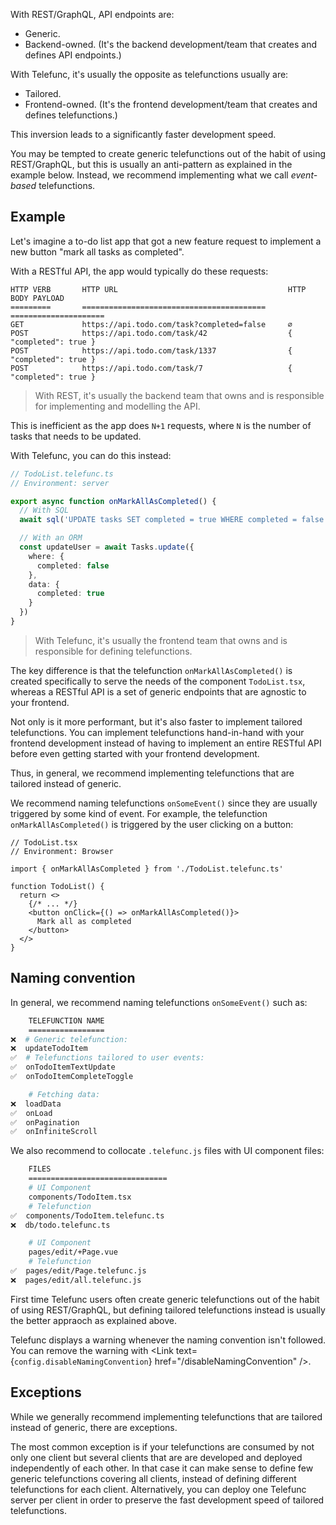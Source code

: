
With REST/GraphQL, API endpoints are:

- Generic.
- Backend-owned. (It's the backend development/team that creates and defines API endpoints.)

With Telefunc, it's usually the opposite as telefunctions usually are:

- Tailored.
- Frontend-owned. (It's the frontend development/team that creates and defines telefunctions.)

This inversion leads to a significantly faster development speed.

You may be tempted to create generic telefunctions out of the habit of using REST/GraphQL, but this is usually an anti-pattern as explained in the example below. Instead, we recommend implementing what we call *event-based* telefunctions.

## Example

Let's imagine a to-do list app that got a new feature request to implement a new button "mark all tasks as completed".

With a RESTful API, the app would typically do these requests:

```
HTTP VERB       HTTP URL                                      HTTP BODY PAYLOAD
=========       =========================================     =====================
GET             https://api.todo.com/task?completed=false     ∅
POST            https://api.todo.com/task/42                  { "completed": true }
POST            https://api.todo.com/task/1337                { "completed": true }
POST            https://api.todo.com/task/7                   { "completed": true }
```

> With REST, it's usually the backend team that owns and is responsible for implementing and modelling the API.

This is inefficient as the app does `N+1` requests, where `N` is the number of tasks that needs to be updated.

With Telefunc, you can do this instead:

```ts
// TodoList.telefunc.ts
// Environment: server

export async function onMarkAllAsCompleted() {
  // With SQL
  await sql('UPDATE tasks SET completed = true WHERE completed = false')

  // With an ORM
  const updateUser = await Tasks.update({
    where: {
      completed: false
    },
    data: {
      completed: true
    }
  })
}
```

> With Telefunc, it's usually the frontend team that owns and is responsible for defining telefunctions.

The key difference is that the telefunction `onMarkAllAsCompleted()` is created specifically to serve the needs of the component `TodoList.tsx`, whereas a RESTful API is a set of generic endpoints that are agnostic to your frontend.

Not only is it more performant, but it's also faster to implement tailored telefunctions. You can implement telefunctions hand-in-hand with your frontend development instead of having to implement an entire RESTful API before even getting started with your frontend development.

Thus, in general, we recommend implementing telefunctions that are tailored instead of generic.

We recommend naming telefunctions `onSomeEvent()` since they are usually triggered by some kind of event. For example, the telefunction `onMarkAllAsCompleted()` is triggered by the user clicking on a button:

```tsx
// TodoList.tsx
// Environment: Browser

import { onMarkAllAsCompleted } from './TodoList.telefunc.ts'

function TodoList() {
  return <>
    {/* ... */}
    <button onClick={() => onMarkAllAsCompleted()}>
      Mark all as completed
    </button>
  </>
}
```


## Naming convention

In general, we recommend naming telefunctions `onSomeEvent()` such as:

```bash
    TELEFUNCTION NAME
    =================
❌  # Generic telefunction:
❌  updateTodoItem
✅  # Telefunctions tailored to user events:
✅  onTodoItemTextUpdate
✅  onTodoItemCompleteToggle

    # Fetching data:
❌  loadData
✅  onLoad
✅  onPagination
✅  onInfiniteScroll
```

We also recommend to collocate `.telefunc.js` files with UI component files:

```bash
    FILES
    ===============================
    # UI Component
    components/TodoItem.tsx
    # Telefunction
✅  components/TodoItem.telefunc.ts
❌  db/todo.telefunc.ts

    # UI Component
    pages/edit/+Page.vue
    # Telefunction
✅  pages/edit/Page.telefunc.js
❌  pages/edit/all.telefunc.js
```

First time Telefunc users often create generic telefunctions out of the habit of using REST/GraphQL, but defining tailored telefunctions instead is usually the better appraoch as explained above.

Telefunc displays a warning whenever the naming convention isn't followed. You can remove the warning with <Link text={<code>config.disableNamingConvention</code>} href="/disableNamingConvention" />.

## Exceptions

While we generally recommend implementing telefunctions that are tailored instead of generic, there are exceptions.

The most common exception is if your telefunctions are consumed by not only one client but several clients that are are developed and deployed independently of each other. In that case it can make sense to define few generic telefunctions covering all clients, instead of defining different telefunctions for each client. Alternatively, you can deploy one Telefunc server per client in order to preserve the fast development speed of tailored telefunctions.
